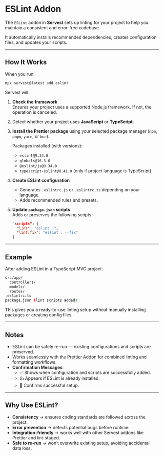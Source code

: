 # ESLint Addon

The `ESLint` addon in **Servest** sets up linting for your project to help you maintain a consistent and error-free codebase.

It automatically installs recommended dependencies, creates configuration files, and updates your scripts.

---

## How It Works

When you run:

```bash
npx servest@latest add eslint
```

Servest will:

1. **Check the framework**  
   Ensures your project uses a supported Node.js framework. If not, the operation is canceled.

2. Detect whether your project uses **JavaScript** or **TypeScript**.

3. **Install the Prettier package** using your selected package manager (`npm`, `pnpm`, `yarn`, or `bun`).

   Packages installed (with versions):
   - `eslint@9.34.0`
   - `globals@16.3.0`
   - `@eslint/js@9.34.0`
   - `typescript-eslint@8.41.0` (only if project language is TypeScript)

4. **Create ESLint configuration**
   - Generates `.eslintrc.js` or `.eslintrc.ts` depending on your language.
   - Adds recommended rules and presets.

5. **Update `package.json` scripts**  
   Adds or preserves the following scripts:

   ```json
   "scripts": {
     "lint": "eslint .",
     "lint:fix": "eslint . --fix"
   }
   ```

---

## Example

After adding ESLint in a TypeScript MVC project:

```bash
src/app/
  controllers/
  models/
  routes/
.eslintrc.ts
package.json (lint scripts added)
```

This gives you a ready-to-use linting setup without manually installing packages or creating config files.

---

## Notes

- ESLint can be safely re-run — existing configurations and scripts are preserved.
- Works seamlessly with the [Prettier Addon](./prettier) for combined linting and formatting workflows.
- **Confirmation Messages**:
  - ✅ Shows when configuration and scripts are successfully added.
  - 👍 Appears if ESLint is already installed.
  - 🎉 Confirms successful setup.

---

## Why Use ESLint?

- **Consistency** → ensures coding standards are followed across the project.
- **Error prevention** → detects potential bugs before runtime.
- **Integration-friendly** → works well with other Servest addons like Prettier and lint-staged.
- **Safe to re-run** → won’t overwrite existing setup, avoiding accidental data loss.
